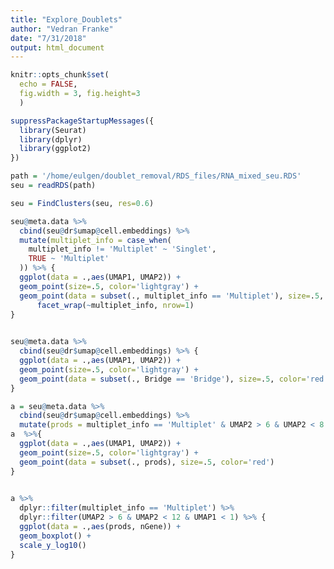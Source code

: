 ```yaml
---
title: "Explore_Doublets"
author: "Vedran Franke"
date: "7/31/2018"
output: html_document
---
```


```r
knitr::opts_chunk$set(
  echo = FALSE,
  fig.width = 3, fig.height=3
  )
```

```r
suppressPackageStartupMessages({
  library(Seurat)  
  library(dplyr)
  library(ggplot2)
})

```


```r
path = '/home/eulgen/doublet_removal/RDS_files/RNA_mixed_seu.RDS'
seu = readRDS(path)
```

```r
seu = FindClusters(seu, res=0.6)
```


```r
seu@meta.data %>%
  cbind(seu@dr$umap@cell.embeddings) %>% 
  mutate(multiplet_info = case_when(
    multiplet_info != 'Multiplet' ~ 'Singlet',
    TRUE ~ 'Multiplet'
  )) %>% {
  ggplot(data = .,aes(UMAP1, UMAP2)) +
  geom_point(size=.5, color='lightgray') +
  geom_point(data = subset(., multiplet_info == 'Multiplet'), size=.5, color='red') +
      facet_wrap(~multiplet_info, nrow=1)
}
  

```
```r
seu@meta.data %>%
  cbind(seu@dr$umap@cell.embeddings) %>% {
  ggplot(data = .,aes(UMAP1, UMAP2)) +
  geom_point(size=.5, color='lightgray') +
  geom_point(data = subset(., Bridge == 'Bridge'), size=.5, color='red')
}
```

```r
a = seu@meta.data %>%
  cbind(seu@dr$umap@cell.embeddings) %>%
  mutate(prods = multiplet_info == 'Multiplet' & UMAP2 > 6 & UMAP2 < 8 & UMAP1 < 1)
a  %>%{
  ggplot(data = .,aes(UMAP1, UMAP2)) +
  geom_point(size=.5, color='lightgray') +
  geom_point(data = subset(., prods), size=.5, color='red')
}
  
```
```r
a %>%
  dplyr::filter(multiplet_info == 'Multiplet') %>%
  dplyr::filter(UMAP2 > 6 & UMAP2 < 12 & UMAP1 < 1) %>% {
  ggplot(data = .,aes(prods, nGene)) +
  geom_boxplot() +
  scale_y_log10()
}


```

